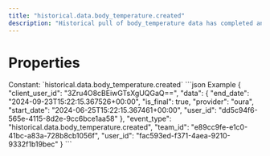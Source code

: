 ```yaml
---
title: "historical.data.body_temperature.created"
description: "Historical pull of body_temperature data has completed and you can now pull data for this resource."
---
```

# Properties
<ResponseField name="event_type" type="const string" required="true">
Constant: `historical.data.body_temperature.created`
</ResponseField>
<ResponseField name="team_id" type="string" required="true">
</ResponseField>
<ResponseField name="user_id" type="string" required="true">
</ResponseField>
<ResponseField name="client_user_id" type="string" required="true">
</ResponseField>
<ResponseField name="data" type="HistoricalDataCreated" required="true">
<Expandable title="HistoricalDataCreated" defaultOpen="true">
<ResponseField name="user_id" type="string" required="true">
</ResponseField>
<ResponseField name="start_date" type="string" required="true">
</ResponseField>
<ResponseField name="end_date" type="string" required="true">
</ResponseField>
<ResponseField name="is_final" type="boolean" required="true">
</ResponseField>
<ResponseField name="provider" type="string" required="true">
</ResponseField>
</Expandable>
</ResponseField>
<ResponseExample>
```json Example
{
  "client_user_id": "3Zru4O8cBEiwGTsXgUQGaQ==",
  "data": {
    "end_date": "2024-09-23T15:22:15.367526+00:00",
    "is_final": true,
    "provider": "oura",
    "start_date": "2024-06-25T15:22:15.367461+00:00",
    "user_id": "dd5c94f6-565e-4115-8d2e-9cc6bce1aa58"
  },
  "event_type": "historical.data.body_temperature.created",
  "team_id": "e89cc9fe-e1c0-41bc-a83a-728b8cb1056f",
  "user_id": "fac593ed-f371-4aea-9210-9332f1b19bec"
}
```
</ResponseExample>
